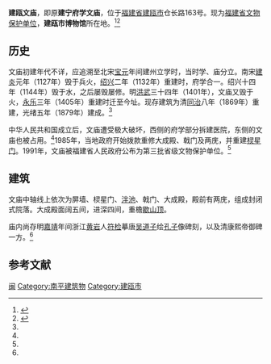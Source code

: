 {{coord|27|02|34|N|118|19|27|E|display=title|scale:10000}}
{{文物保护单位
| 级别 = 全国
| Cat = 福建全国重点文物保护单位
| 省区市 = 福建省
| 名称 = 建瓯文庙
| 图片 = 
| 分类 = 古建筑
| 时代 = 清
| 所在 = [[福建省|福建省]][[建瓯市|建瓯市]] 
| 登录 = 2013年3月
| 编号 = 7-1097-3-395
}}
'''建瓯文庙'''，即原'''建宁府学文庙'''，位于[[福建省|福建省]][[建瓯市|建瓯市]]仓长路163号。现为[[福建省文物保护单位|福建省文物保护单位]]，'''建瓯市博物馆'''所在地。<ref name="文庙">{{cite web | language =  | publisher = 福建文物 | title = 建瓯文庙 | url = http://www.fjww.com/news1.asp?ID=532&PD=73 | author = 福建省文物局 | date =  | accessdate = 2010-01-02 | archive-date = 2016-03-10 | archive-url = https://web.archive.org/web/20160310090806/http://fjww.com/news1.asp?id=532&pd=73 | dead-url = no }}</ref><ref name="府学">{{cite web | language =  | publisher = 团建瓯市委 | title = 建宁府孔庙 | url = http://fj.gqt.org.cn/jqs/ftrq/200903/t20090325_200145.htm | author =  | date =  | accessdate = 2010-01-02 | archive-date = 2016-03-04 | archive-url = https://web.archive.org/web/20160304130819/http://fj.gqt.org.cn/jqs/ftrq/200903/t20090325_200145.htm | dead-url = yes }}</ref>

==历史==
文庙初建年代不详，应追溯至北宋[[宝元|宝元]]年间建州立学时，当时学、庙分立。南宋[[建炎|建炎]]元年（1127年）毁于兵火，[[紹興_(南宋)|绍兴]]二年（1132年）重建时，府学合一。绍兴十四年（1144年）毁于水，之后屡毁屡修。明[[洪武|洪武]]三十四年（1401年），文庙又毁于火，[[永乐_(明朝)|永乐]]三年（1405年）重建时迁至今址。现存建筑为清[[同治|同治]]八年（1869年）重建，光绪五年（1879年）建成。<ref name="府学" />

中华人民共和国成立后，文庙遭受极大破坏，西侧的府学部分拆建医院，东侧的文庙也被占用。<ref name="府学" />1985年，当地政府开始拨款重修大成殿、戟门及两庑，并重建[[棂星门|棂星门]]。1991年，文庙被福建省人民政府公布为第三批省级文物保护单位。<ref name="文庙" />

==建筑==
文庙中轴线上依次为屏墙、棂星门、[[泮池|泮池]]、戟门、大成殿，殿前有两庑，组成封闭式院落。大成殿面阔五间，进深四间，重檐[[歇山顶|歇山顶]]。

庙内尚存明[[嘉靖|嘉靖]]年间浙江[[黄岩|黄岩]]人[[符检|符检]]摹唐[[吴道子|吴道子]]绘[[孔子|孔子]]像碑刻，以及清康熙帝御碑一方。<ref name="文庙" />

{{Gallery
| title = 
| footer = 
| width = 300
| height = 
| lines = 1
|File:Jian'ou Wenmiao 2012.08.25 10-35-30.jpg|东侧小门
|File:Jian'ou Wenmiao 2012.08.25 10-39-09.jpg|建筑群东侧
|File:Jian'ou Wenmiao 2012.08.25 10-40-08.jpg|大成殿东侧
}}

==参考文献==
{{commonscat|Jian'ou Confucian Temple}}
{{reflist}}


{{DEFAULTSORT:jian}}
{{福建全国重点文物保护单位}}

[[Category:福建孔庙|闽]]
[[Category:南平建筑物|Category:南平建筑物]]
[[Category:建瓯市|Category:建瓯市]]